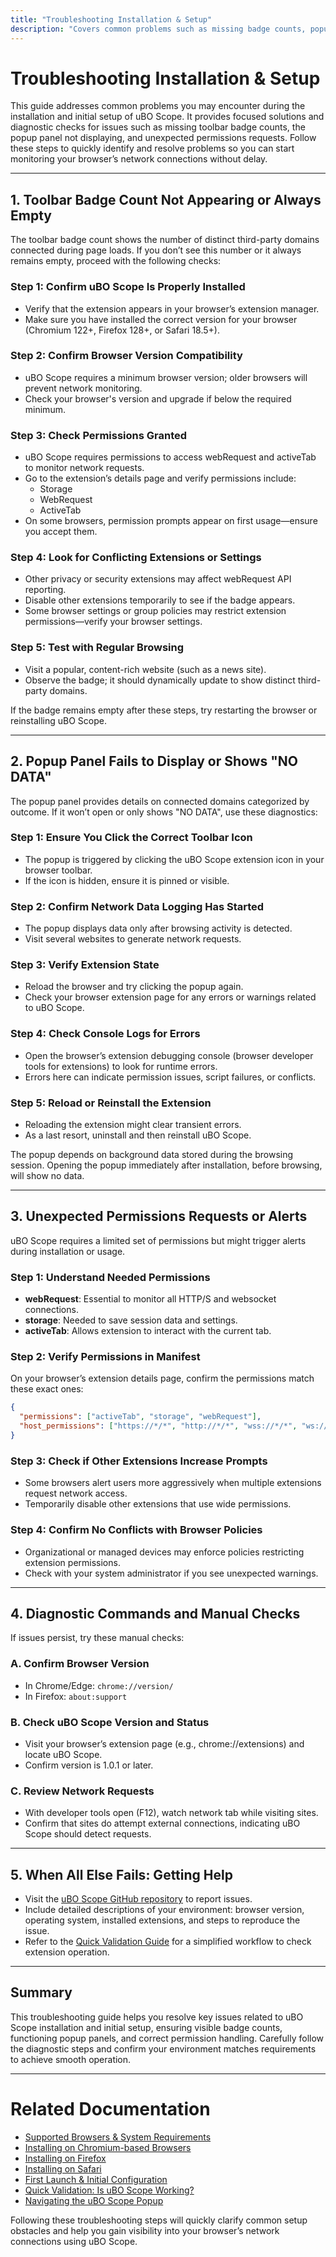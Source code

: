 ```yaml
---
title: "Troubleshooting Installation & Setup"
description: "Covers common problems such as missing badge counts, popup not displaying, or unexpected permissions requests, with focused solutions and diagnostic checks for each scenario."
---
```


# Troubleshooting Installation & Setup

This guide addresses common problems you may encounter during the installation and initial setup of uBO Scope. It provides focused solutions and diagnostic checks for issues such as missing toolbar badge counts, the popup panel not displaying, and unexpected permissions requests. Follow these steps to quickly identify and resolve problems so you can start monitoring your browser’s network connections without delay.

---

## 1. Toolbar Badge Count Not Appearing or Always Empty

The toolbar badge count shows the number of distinct third-party domains connected during page loads. If you don’t see this number or it always remains empty, proceed with the following checks:

### Step 1: Confirm uBO Scope Is Properly Installed

- Verify that the extension appears in your browser’s extension manager.
- Make sure you have installed the correct version for your browser (Chromium 122+, Firefox 128+, or Safari 18.5+).

### Step 2: Confirm Browser Version Compatibility

- uBO Scope requires a minimum browser version; older browsers will prevent network monitoring.
- Check your browser's version and upgrade if below the required minimum.

### Step 3: Check Permissions Granted

- uBO Scope requires permissions to access webRequest and activeTab to monitor network requests.
- Go to the extension’s details page and verify permissions include:
  - Storage
  - WebRequest
  - ActiveTab
- On some browsers, permission prompts appear on first usage—ensure you accept them.

### Step 4: Look for Conflicting Extensions or Settings

- Other privacy or security extensions may affect webRequest API reporting.
- Disable other extensions temporarily to see if the badge appears.
- Some browser settings or group policies may restrict extension permissions—verify your browser settings.

### Step 5: Test with Regular Browsing

- Visit a popular, content-rich website (such as a news site).
- Observe the badge; it should dynamically update to show distinct third-party domains.

<Check>
If the badge remains empty after these steps, try restarting the browser or reinstalling uBO Scope.
</Check>

---

## 2. Popup Panel Fails to Display or Shows "NO DATA"

The popup panel provides details on connected domains categorized by outcome. If it won’t open or only shows "NO DATA", use these diagnostics:

### Step 1: Ensure You Click the Correct Toolbar Icon

- The popup is triggered by clicking the uBO Scope extension icon in your browser toolbar.
- If the icon is hidden, ensure it is pinned or visible.

### Step 2: Confirm Network Data Logging Has Started

- The popup displays data only after browsing activity is detected.
- Visit several websites to generate network requests.

### Step 3: Verify Extension State

- Reload the browser and try clicking the popup again.
- Check your browser extension page for any errors or warnings related to uBO Scope.

### Step 4: Check Console Logs for Errors

- Open the browser’s extension debugging console (browser developer tools for extensions) to look for runtime errors.
- Errors here can indicate permission issues, script failures, or conflicts.

### Step 5: Reload or Reinstall the Extension

- Reloading the extension might clear transient errors.
- As a last resort, uninstall and then reinstall uBO Scope.

<Warning>
The popup depends on background data stored during the browsing session. Opening the popup immediately after installation, before browsing, will show no data.
</Warning>

---

## 3. Unexpected Permissions Requests or Alerts

uBO Scope requires a limited set of permissions but might trigger alerts during installation or usage.

### Step 1: Understand Needed Permissions

- **webRequest**: Essential to monitor all HTTP/S and websocket connections.
- **storage**: Needed to save session data and settings.
- **activeTab**: Allows extension to interact with the current tab.

### Step 2: Verify Permissions in Manifest

On your browser’s extension details page, confirm the permissions match these exact ones:

```json
{
  "permissions": ["activeTab", "storage", "webRequest"],
  "host_permissions": ["https://*/*", "http://*/*", "wss://*/*", "ws://*/*"]
}
```

### Step 3: Check if Other Extensions Increase Prompts

- Some browsers alert users more aggressively when multiple extensions request network access.
- Temporarily disable other extensions that use wide permissions.

### Step 4: Confirm No Conflicts with Browser Policies

- Organizational or managed devices may enforce policies restricting extension permissions.
- Check with your system administrator if you see unexpected warnings.

---

## 4. Diagnostic Commands and Manual Checks

If issues persist, try these manual checks:

### A. Confirm Browser Version

- In Chrome/Edge: `chrome://version/`
- In Firefox: `about:support`

### B. Check uBO Scope Version and Status

- Visit your browser’s extension page (e.g., chrome://extensions) and locate uBO Scope.
- Confirm version is 1.0.1 or later.

### C. Review Network Requests

- With developer tools open (F12), watch network tab while visiting sites.
- Confirm that sites do attempt external connections, indicating uBO Scope should detect requests.

---

## 5. When All Else Fails: Getting Help

- Visit the [uBO Scope GitHub repository](https://github.com/gorhill/uBO-Scope) to report issues.
- Include detailed descriptions of your environment: browser version, operating system, installed extensions, and steps to reproduce the issue.
- Refer to the [Quick Validation Guide](./quick-validation) for a simplified workflow to check extension operation.

---

## Summary

This troubleshooting guide helps you resolve key issues related to uBO Scope installation and initial setup, ensuring visible badge counts, functioning popup panels, and correct permission handling. Carefully follow the diagnostic steps and confirm your environment matches requirements to achieve smooth operation.


---

# Related Documentation

- [Supported Browsers & System Requirements](../introduction-and-requirements/supported-browsers-and-requirements)
- [Installing on Chromium-based Browsers](../installation-and-setup/install-on-chromium)
- [Installing on Firefox](../installation-and-setup/install-on-firefox)
- [Installing on Safari](../installation-and-setup/install-on-safari)
- [First Launch & Initial Configuration](../installation-and-setup/first-launch-setup)
- [Quick Validation: Is uBO Scope Working?](../usage-validation-and-troubleshooting/quick-validation)
- [Navigating the uBO Scope Popup](../../guides/group-getting-started/page-navigating-popup-ui)

<Tip>
Following these troubleshooting steps will quickly clarify common setup obstacles and help you gain visibility into your browser’s network connections using uBO Scope.
</Tip>
